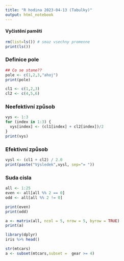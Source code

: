 ```yaml
---
title: "R hodina 2023-04-13 (Tabulky)"
output: html_notebook
---
```

#### Vyčistění paměti
```r
rm(list=ls()) # smaz vsechny promenne
print(ls())
```
### Definice pole
```r
## Co se stane??
pole <- c(1,2,3,"ahoj")
print(pole)

cl1 <- c(1,2,3)
cl2 <- c(4,5,6)
```

### Neefektivní způsob
```r
vys <- 1:3
for (index in 1:3) {
  vys[index] <- (cl1[index] + cl2[index])/2  
}
print(vys)
```

### Efektivní způsob
```r

vysl <- (cl1 + cl2) / 2.0
print(paste("Výsledek",vysl, sep="= "))
```

### Suda cisla
```r
all <- 1:25
even <- all[all %% 2 == 0]
odd <- all[all %% 2 != 0]

print(even)
print(odd)
```

```r
a <- matrix(all, ncol = 5, nrow = 5, byrow = TRUE)
print(a)

library(dplyr)
iris %>% head()

```



```r
str(mtcars)
a <- subset(mtcars,subset =  gear >= 4)
```





